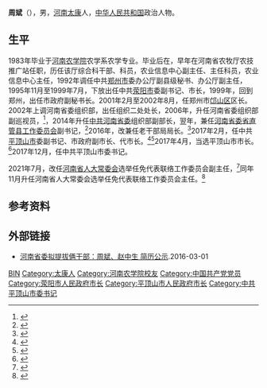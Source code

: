 {{Otheruses|other=名为周斌的其他人物|周斌}}
'''周斌'''（{{bd|1962年|6月|}}），男，[[河南|河南]][[太康县|太康]]人，[[中华人民共和国|中华人民共和国]]政治人物。

== 生平 ==
1983年毕业于[[河南农学院|河南农学院]]农学系农学专业。毕业后在，早年在河南省农牧厅农技推广站任职，历任该厅综合科干部、科员，农业信息中心副主任、主任科员，农业信息中心主任，1992年调任中共[[郑州市|郑州市]]委办公厅副县级秘书、办公厅副主任，1995年11月至1999年7月，下放出任中共[[荥阳市|荥阳市]]委副书记、市长，1999年，回到郑州，出任市政府副秘书长。2001年2月至2002年8月，任郑州市[[邙山区|邙山区]]区长。2002年上调河南省委组织部，出任组织二处处长，2006年，升任河南省委组织部副巡视员，<ref>{{cite web |author1=[[长垣市|长垣市]]人民政府 |title=省委组织部副厅级巡视员周斌调研我县非公企业党建工作 |url=http://www.changyuan.gov.cn/sitesources/cyxrmzf/page_pc/ywdt/zyyw/article71ad5a07d8e74d279701b4708ffa0095.html |website=长垣市人民政府官方网站 |accessdate=2022-02-03}}</ref>，2014年升任[[中共河南省委|中共河南省委]]组织部副部长，翌年，兼任[[省直管县#河南省|河南省委省直管县工作委员会]]副书记，<ref>{{cite web |author1=[[邓州市|邓州市]]财政局 |title=全市领导干部大会召开 |url=https://www.dzczw.gov.cn/dangjianrenshi/20151026/153.html |website=[[邓州市|邓州市]]财政局 |accessdate=2022-02-03 |quote=省委组织部副部长、省直管县工委副书记周斌出席会议并讲话，省委组织部县市区处处长、省直管县工委组织部部长路红卫宣读省委关于邓州市委主要负责同志职务调整的决定。 |archive-date=2022-02-03 |archive-url=https://web.archive.org/web/20220203045017/https://www.dzczw.gov.cn/dangjianrenshi/20151026/153.html |dead-url=no }}</ref>2016年，改兼任老干部局局长。<ref>{{cite web |author1=河南省老干部局办公室 |title=周斌同志任省委老干部局局长 |url=http://www.hnlgb.gov.cn/2016/03-10/106378.html |website=河南老干部工作网 |accessdate=2016-03-10 |archive-date=2022-02-03 |archive-url=https://web.archive.org/web/20220203131037/http://www.hnlgb.gov.cn/2016/03-10/106378.html |dead-url=no }}</ref>2017年2月，任中共[[平顶山市|平顶山市]]委副书记、市政府副市长、代市长。<ref >{{cite web |url=http://www.pdsxww.com/news/2017-02/05/content_3014470.htm |language= |title=平顶山市第十届人民代表大会常务委员会公告 |publisher=平顶山新闻网 |date=2017-02-05 |accessdate= |archive-date=2018-07-14 |archive-url=https://web.archive.org/web/20180714164733/http://www.pdsxww.com/news/2017-02/05/content_3014470.htm |dead-url=yes }}</ref><ref >{{cite web |url=http://www.thepaper.cn/newsDetail_forward_1611418 |language= |title=周斌出任河南平顶山市委副书记，张国伟不再担任 |publisher=大河网 |date=2017-02-04 |accessdate= |archive-date=2018-07-14 |archive-url=https://web.archive.org/web/20180714164444/http://www.thepaper.cn/newsDetail_forward_1611418 |dead-url=no }}</ref>2017年4月，当选平顶山市市长。<ref >{{cite web |url=http://district.ce.cn/newarea/sddy/201704/18/t20170418_22086804.shtml |language= |title=周斌当选平顶山市市长 李毛、王朴、魏建平当选副市长 |publisher=中国经济网 |date=2017年4月18日 |accessdate= |archive-date=2018年7月14日 |archive-url=https://web.archive.org/web/20180714164747/http://district.ce.cn/newarea/sddy/201704/18/t20170418_22086804.shtml |dead-url=no }}</ref>2017年12月，任中共平顶山市委书记。

2021年7月，改任[[河南省人大常委会|河南省人大常委会]]选举任免代表联络工作委员会副主任，<ref>{{cite web |author1=九派新闻 |title=河南省人大常委会调研组到西华县调研人大代表联络站建设工作 |url=https://baijiahao.baidu.com/s?id=1714566430480421906&wfr=spider&for=pc |website=baijiahao.baidu.com |accessdate=2021-10-25}}</ref>同年11月升任河南省人大常委会选举任免代表联络工作委员会主任。<ref>{{cite web |title=河南省人大常委会任免名单 （2021年11月27日河南省第十三届人大常委会第二十八次会议通过） |url=http://dzb.henandaily.cn/html/2021-11/28/content_532030.htm |website=[[河南日报|河南日报]] |publisher=河南日报 |accessdate=2022-02-03 |archive-date=2022-02-03 |archive-url=https://web.archive.org/web/20220203045016/http://dzb.henandaily.cn/html/2021-11/28/content_532030.htm |dead-url=no }}</ref>

== 参考资料 ==
{{reflist}}

== 外部链接 ==
* [http://www.henan100.com/news/2016/576684.shtml 河南省委拟提拔俩干部：周斌、赵中生 简历公示]{{Wayback|url=http://www.henan100.com/news/2016/576684.shtml |date=20170211080451 }}.2016-03-01

{{start box}}
{{s-ppo|cpc}}
{{s-before|[[胡荃|胡荃]]}}
{{s-title|[[中国共产党平顶山市委员会|中国共产党平顶山市委员会]]书记|2017年12月－2021年7月}}
{{s-after|[[张雷明|张雷明]]}}
{{s-gov|prc}}
{{s-before|[[张国伟_(1963年)|张国伟]]}}
{{s-title|[[平顶山市人民政府|平顶山市人民政府]]市长|2017年2月－2017年12月}}
{{s-after|[[张雷明|张雷明]]}}
{{end box}}

{{Authority control}}
{{DEFAULTSORT:Zhou周}}
[[Category:周姓|BIN]]
[[Category:太康人|Category:太康人]]
[[Category:河南农学院校友|Category:河南农学院校友]]
[[Category:中国共产党党员|Category:中国共产党党员]]
[[Category:荥阳市人民政府市长|Category:荥阳市人民政府市长]]
[[Category:平顶山市人民政府市长|Category:平顶山市人民政府市长]]
[[Category:中共平顶山市委书记|Category:中共平顶山市委书记]]